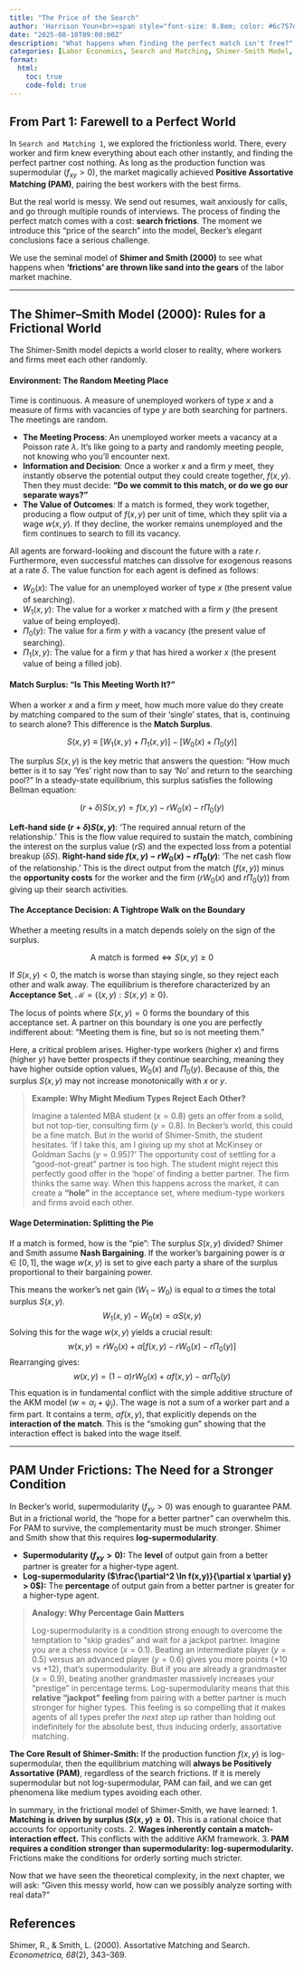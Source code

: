 ```yaml
---
title: "The Price of the Search"
author: 'Harrison Youn<br><span style="font-size: 0.8em; color: #6c757d;">Search and Matching 2</span>'
date: "2025-08-10T09:00:00Z"
description: "What happens when finding the perfect match isn't free?"
categories: [Labor Economics, Search and Matching, Shimer-Smith Model, Search Frictions, AKM Model]
format:
  html:
    toc: true
    code-fold: true
---
```


## From Part 1: Farewell to a Perfect World

In `Search and Matching 1`, we explored the frictionless world. There, every worker and firm knew everything about each other instantly, and finding the perfect partner cost nothing. As long as the production function was supermodular ($f_{xy} > 0$), the market magically achieved **Positive Assortative Matching (PAM)**, pairing the best workers with the best firms.

But the real world is messy. We send out resumes, wait anxiously for calls, and go through multiple rounds of interviews. The process of finding the perfect match comes with a cost: **search frictions**. The moment we introduce this "price of the search" into the model, Becker's elegant conclusions face a serious challenge.

We use the seminal model of **Shimer and Smith (2000)** to see what happens when **'frictions' are thrown like sand into the gears** of the labor market machine.

***
## The Shimer–Smith Model (2000): Rules for a Frictional World

The Shimer-Smith model depicts a world closer to reality, where workers and firms meet each other randomly.

#### Environment: The Random Meeting Place
Time is continuous. A measure of unemployed workers of type $x$ and a measure of firms with vacancies of type $y$ are both searching for partners. The meetings are random.

* **The Meeting Process**: An unemployed worker meets a vacancy at a Poisson rate $\lambda$. It's like going to a party and randomly meeting people, not knowing who you'll encounter next.
* **Information and Decision**: Once a worker $x$ and a firm $y$ meet, they instantly observe the potential output they could create together, $f(x,y)$. Then they must decide: **"Do we commit to this match, or do we go our separate ways?"**
* **The Value of Outcomes**: If a match is formed, they work together, producing a flow output of $f(x,y)$ per unit of time, which they split via a wage $w(x,y)$. If they decline, the worker remains unemployed and the firm continues to search to fill its vacancy.

All agents are forward-looking and discount the future with a rate $r$. Furthermore, even successful matches can dissolve for exogenous reasons at a rate $\delta$. The value function for each agent is defined as follows:

* $W_0(x)$: The value for an unemployed worker of type $x$ (the present value of searching).
* $W_1(x,y)$: The value for a worker $x$ matched with a firm $y$ (the present value of being employed).
* $\Pi_0(y)$: The value for a firm $y$ with a vacancy (the present value of searching).
* $\Pi_1(x,y)$: The value for a firm $y$ that has hired a worker $x$ (the present value of being a filled job).

#### Match Surplus: "Is This Meeting Worth It?"
When a worker $x$ and a firm $y$ meet, how much more value do they create by matching compared to the sum of their 'single' states, that is, continuing to search alone? This difference is the **Match Surplus**.

$$
S(x,y) \equiv [W_1(x,y) + \Pi_1(x,y)] - [W_0(x) + \Pi_0(y)]
$$

The surplus $S(x,y)$ is the key metric that answers the question: "How much better is it to say 'Yes' right now than to say 'No' and return to the searching pool?" In a steady-state equilibrium, this surplus satisfies the following Bellman equation:

$$
(r + \delta)S(x,y) = f(x,y) - rW_0(x) - r\Pi_0(y)
$$

**Left-hand side $(r + \delta)S(x,y)$**: 'The required annual return of the relationship.' This is the flow value required to sustain the match, combining the interest on the surplus value ($rS$) and the expected loss from a potential breakup ($\delta S$).
**Right-hand side $f(x,y) - rW_0(x) - r\Pi_0(y)$**: 'The net cash flow of the relationship.' This is the direct output from the match ($f(x,y)$) minus the **opportunity costs** for the worker and the firm ($rW_0(x)$ and $r\Pi_0(y)$) from giving up their search activities.

#### The Acceptance Decision: A Tightrope Walk on the Boundary
Whether a meeting results in a match depends solely on the sign of the surplus.

$$
\text{A match is formed} \iff S(x,y) \ge 0
$$

If $S(x,y) < 0$, the match is worse than staying single, so they reject each other and walk away. The equilibrium is therefore characterized by an **Acceptance Set**, $\mathcal{M} = \{(x,y): S(x,y) \ge 0\}$.

The locus of points where $S(x,y)=0$ forms the boundary of this acceptance set. A partner on this boundary is one you are perfectly indifferent about: "Meeting them is fine, but so is not meeting them."

Here, a critical problem arises. Higher-type workers (higher $x$) and firms (higher $y$) have better prospects if they continue searching, meaning they have higher outside option values, $W_0(x)$ and $\Pi_0(y)$. Because of this, the surplus $S(x,y)$ may not increase monotonically with $x$ or $y$.

> **Example: Why Might Medium Types Reject Each Other?**
>
> Imagine a talented MBA student ($x=0.8$) gets an offer from a solid, but not top-tier, consulting firm ($y=0.8$). In Becker's world, this could be a fine match. But in the world of Shimer-Smith, the student hesitates. 'If I take this, am I giving up my shot at McKinsey or Goldman Sachs ($y=0.95$)?' The opportunity cost of settling for a "good-not-great" partner is too high. The student might reject this perfectly good offer in the 'hope' of finding a better partner. The firm thinks the same way. When this happens across the market, it can create a **"hole"** in the acceptance set, where medium-type workers and firms avoid each other.

#### Wage Determination: Splitting the Pie
If a match is formed, how is the "pie": The surplus $S(x,y)$ divided? Shimer and Smith assume **Nash Bargaining**. If the worker's bargaining power is $\alpha \in [0,1]$, the wage $w(x,y)$ is set to give each party a share of the surplus proportional to their bargaining power.

This means the worker's net gain ($W_1 - W_0$) is equal to $\alpha$ times the total surplus $S(x,y)$.
$$
W_1(x,y) - W_0(x) = \alpha S(x,y)
$$
Solving this for the wage $w(x,y)$ yields a crucial result:
$$
w(x,y) = rW_0(x) + \alpha \left[ f(x,y) - rW_0(x) - r\Pi_0(y) \right]
$$
Rearranging gives:
$$
w(x,y) = (1-\alpha)rW_0(x) + \alpha f(x,y) - \alpha r\Pi_0(y)
$$
This equation is in fundamental conflict with the simple additive structure of the AKM model ($w = \alpha_i + \psi_j$). The wage is not a sum of a worker part and a firm part. It contains a term, $\alpha f(x,y)$, that explicitly depends on the **interaction of the match**. This is the "smoking gun" showing that the interaction effect is baked into the wage itself.

***
## PAM Under Frictions: The Need for a Stronger Condition

In Becker's world, supermodularity ($f_{xy} > 0$) was enough to guarantee PAM. But in a frictional world, the "hope for a better partner" can overwhelm this. For PAM to survive, the complementarity must be much stronger. Shimer and Smith show that this requires **log-supermodularity**.

* **Supermodularity ($f_{xy}>0$):** The **level** of output gain from a better partner is greater for a higher-type agent.
* **Log-supermodularity ($\frac{\partial^2 \ln f(x,y)}{\partial x \partial y} > 0$):** The **percentage** of output gain from a better partner is greater for a higher-type agent.

> **Analogy: Why Percentage Gain Matters**
>
> Log-supermodularity is a condition strong enough to overcome the temptation to "skip grades" and wait for a jackpot partner. Imagine you are a chess novice ($x=0.1$). Beating an intermediate player ($y=0.5$) versus an advanced player ($y=0.6$) gives you more points (+10 vs +12), that's supermodularity. But if you are already a grandmaster ($x=0.9$), beating another grandmaster massively increases your "prestige" in percentage terms. Log-supermodularity means that this **relative "jackpot" feeling** from pairing with a better partner is much stronger for higher types. This feeling is so compelling that it makes agents of all types prefer the *next step up* rather than holding out indefinitely for the absolute best, thus inducing orderly, assortative matching.

**The Core Result of Shimer-Smith:** If the production function $f(x,y)$ is log-supermodular, then the equilibrium matching will **always be Positively Assortative (PAM)**, regardless of the search frictions. If it is merely supermodular but not log-supermodular, PAM can fail, and we can get phenomena like medium types avoiding each other.

In summary, in the frictional model of Shimer-Smith, we have learned:
1.  **Matching is driven by surplus ($S(x,y) \ge 0$).** This is a rational choice that accounts for opportunity costs.
2.  **Wages inherently contain a match-interaction effect.** This conflicts with the additive AKM framework.
3.  **PAM requires a condition stronger than supermodularity: log-supermodularity.** Frictions make the conditions for orderly sorting much stricter.

Now that we have seen the theoretical complexity, in the next chapter, we will ask: "Given this messy world, how can we possibly analyze sorting with real data?"

## References

Shimer, R., & Smith, L. (2000). Assortative Matching and Search. *Econometrica, 68*(2), 343–369.
